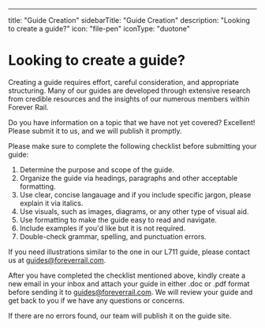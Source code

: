 ---
title: "Guide Creation"
sidebarTitle: "Guide Creation"
description: "Looking to create a guide?"
icon: "file-pen"
iconType: "duotone"

# Looking to create a guide?

Creating a guide requires effort, careful consideration, and appropriate structuring. Many of our guides are developed through extensive research from credible resources and the insights of our numerous members within Forever Rail. 

Do you have information on a topic that we have not yet covered? Excellent! Please submit it to us, and we will publish it promptly.

Please make sure to complete the following checklist before submitting your guide:

1. Determine the purpose and scope of the guide.
2. Organize the guide via headings, paragraphs and other acceptable formatting.
3. Use clear, concise langauage and if you include specific jargon, please explain it via italics.
4. Use visuals, such as images, diagrams, or any other type of visual aid.
5. Use formatting to make the guide easy to read and navigate. 
6. Include examples if you'd like but it is not required.
7. Double-check grammar, spelling, and punctuation errors.

<Tip>If you need illustrations similar to the one in our L711 guide, please contact us at guides@foreverrail.com.</Tip>

After you have completed the checklist mentioned above, kindly create a new email in your inbox and attach your guide in either .doc or .pdf format before sending it to guides@foreverrail.com. 
We will review your guide and get back to you if we have any questions or concerns. 

<Check>If there are no errors found, our team will publish it on the guide site.</Check> 